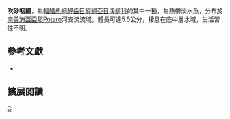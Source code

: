 {{Speciesbox 
| taxon = Laimosemion mahdiaensis
| status = NE
| status_system = IUCN3.1
| authority =  [[Suijker|Suijker]] & [[Collier|Collier]], 2006
| synonyms = 
}}
'''吹砂咽鱂'''，為[[輻鰭魚綱|輻鰭魚綱]][[鯉齒目|鯉齒目]][[鰕鱂亞目|鰕鱂亞目]][[溪鱂科|溪鱂科]]的其中一[[種|種]]，為熱帶淡水魚，分布於[[南美洲|南美洲]][[蓋亞那|蓋亞那]]Potaro河支流流域，體長可達5.5公分，棲息在底中層水域，生活習性不明。

== 參考文獻 ==
*{{FishBase_species|genus=Laimosemion|species=mahdiaensis|year=2014|month=8}}

== 擴展閱讀 ==
{{refbegin}}
{{wikispecies-inline|Laimosemion mahdiaensis|吹砂咽鱂}}
{{refend}}
{{Taxonbar|from=Q5643779}}

[[Category:咽鱂屬|C]]


{{魚類小作品}}